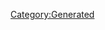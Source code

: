 {{Database/Music/MusicInfo
 |ID=17
 |Cov=17
 |Cd=3
 |Nam=17
 |Div=17
 |Ma=2
 |SerieId=3
 |SerieLogoId=3
 |WavId=17
 |VariationId=0
 |Dsc=17
 |Strt=10
 |ValkyrieBattle=1
 |ValkyrieIntro=1
 |ValkyrieIntroSky=1
 |DivaSolo=1
 |DivaMulti=2
 |Exp=2
}}
[[Category:Generated]]
